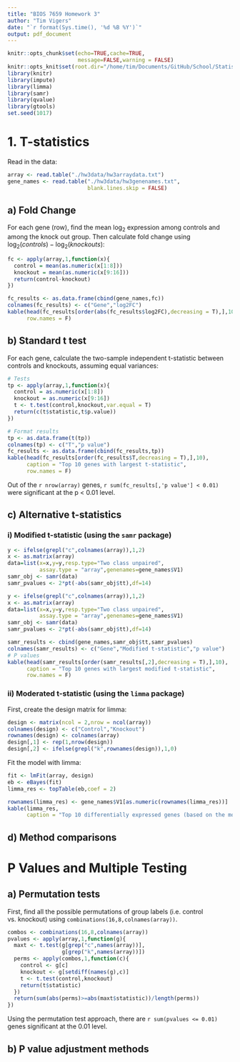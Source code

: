 ```yaml
---
title: "BIOS 7659 Homework 3"
author: "Tim Vigers"
date: "`r format(Sys.time(), '%d %B %Y')`"
output: pdf_document
---
```


```r
knitr::opts_chunk$set(echo=TRUE,cache=TRUE,
                      message=FALSE,warning = FALSE)
knitr::opts_knit$set(root.dir="/home/tim/Documents/GitHub/School/Statistical Genomics/hw3")
library(knitr)
library(impute)
library(limma)
library(samr)
library(qvalue)
library(gtools)
set.seed(1017)
```

# 1. T-statistics

Read in the data:

```r
array <- read.table("./hw3data/hw3arraydata.txt")
gene_names <- read.table("./hw3data/hw3genenames.txt",
                         blank.lines.skip = FALSE)
```

## a) Fold Change

For each gene (row), find the mean $\log_2$ expression among controls and among the knock out group. Then calculate fold change using $\log_2(controls)-\log_2(knockouts)$:

```r
fc <- apply(array,1,function(x){
  control = mean(as.numeric(x[1:8]))
  knockout = mean(as.numeric(x[9:16]))
  return(control-knockout)
})
```

```r
fc_results <- as.data.frame(cbind(gene_names,fc))
colnames(fc_results) <- c("Gene","log2FC")
kable(head(fc_results[order(abs(fc_results$log2FC),decreasing = T),],10),caption = "Top 10 genes with largest absolute value of fold change",
      row.names = F)
```

## b) Standard t test

For each gene, calculate the two-sample independent t-statistic between controls and knockouts, assuming equal variances:

```r
# Tests
tp <- apply(array,1,function(x){
  control = as.numeric(x[1:8])
  knockout = as.numeric(x[9:16])
  t <- t.test(control,knockout,var.equal = T)
  return(c(t$statistic,t$p.value))
})
```

```r
# Format results
tp <- as.data.frame(t(tp))
colnames(tp) <- c("T","p value")
fc_results <- as.data.frame(cbind(fc_results,tp))
kable(head(fc_results[order(fc_results$T,decreasing = T),],10),
      caption = "Top 10 genes with largest t-statistic",
      row.names = F)
```

Out of the `r nrow(array)` genes, `r sum(fc_results[,'p value'] < 0.01)` were significant at the p < 0.01 level.

## c) Alternative t-statistics

### i) Modified t-statistic (using the `samr` package)

```r
y <- ifelse(grepl("c",colnames(array)),1,2)
x <- as.matrix(array)
data=list(x=x,y=y,resp.type="Two class unpaired",
          assay.type = "array",genenames=gene_names$V1)
samr_obj <- samr(data)
samr_pvalues <- 2*pt(-abs(samr_obj$tt),df=14)
```

```r
y <- ifelse(grepl("c",colnames(array)),1,2)
x <- as.matrix(array)
data=list(x=x,y=y,resp.type="Two class unpaired",
          assay.type = "array",genenames=gene_names$V1)
samr_obj <- samr(data)
samr_pvalues <- 2*pt(-abs(samr_obj$tt),df=14)
```

```r
samr_results <- cbind(gene_names,samr_obj$tt,samr_pvalues)
colnames(samr_results) <- c("Gene","Modified t-statistic","p value")
# P values
kable(head(samr_results[order(samr_results[,2],decreasing = T),],10),
      caption = "Top 10 genes with largest modified t-statistic",
      row.names = F)
```

### ii) Moderated t-statistic (using the `limma` package)

First, create the design matrix for limma:

```r
design <- matrix(ncol = 2,nrow = ncol(array))
colnames(design) <- c("Control","Knockout")
rownames(design) <- colnames(array)
design[,1] <- rep(1,nrow(design))
design[,2] <- ifelse(grepl("k",rownames(design)),1,0)
```

Fit the model with limma:

```r
fit <- lmFit(array, design)
eb <- eBayes(fit)
limma_res <- topTable(eb,coef = 2)
```

```r
rownames(limma_res) <- gene_names$V1[as.numeric(rownames(limma_res))]
kable(limma_res,
      caption = "Top 10 differentially expressed genes (based on the moderated t-statistic)")
```

## d) Method comparisons



# P Values and Multiple Testing

## a) Permutation tests

First, find all the possible permutations of group labels (i.e. control vs. knockout) using `combinations(16,8,colnames(array))`.

```r
combos <- combinations(16,8,colnames(array))
pvalues <- apply(array,1,function(g){
  maxt <- t.test(g[grep("c",names(array))],
                 g[grep("k",names(array))])
  perms <- apply(combos,1,function(c){
    control <- g[c]
    knockout <- g[setdiff(names(g),c)]
    t <- t.test(control,knockout)
    return(t$statistic)
  })
  return(sum(abs(perms)>=abs(maxt$statistic))/length(perms))
})
```

Using the permutation test approach, there are `r sum(pvalues <= 0.01)` genes significant at the 0.01 level.

## b) P value adjustment methods

```r

```
